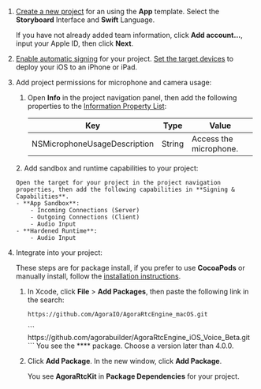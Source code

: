 
1.  [Create a new project](https://help.apple.com/xcode/mac/current/#/dev07db0e578) for an <Vpl k="NAME" /> <Vpl k="CLIENT" /> using the **App** template. Select the **Storyboard** Interface and **Swift** Language.

    If you have not already added team information, click **Add account…**, input your Apple ID, then click **Next**.

1.  [Enable automatic signing](https://help.apple.com/xcode/mac/current/#/dev23aab79b4) for your project.
    <PlatformWrapper platform="ios">
    [Set the target devices](https://help.apple.com/xcode/mac/current/#/deve69552ee5) to deploy your iOS <Vpl k="CLIENT" /> to an iPhone or iPad.
    </PlatformWrapper>
1.  Add project permissions for microphone and camera usage:

    1. Open **Info** in the project navigation panel, then add the following properties to the [Information Property List](https://help.apple.com/xcode/mac/current/#/dev3f399a2a6):

        | Key                          | Type   | Value                  |
        |------------------------------|--------|------------------------|
        | NSMicrophoneUsageDescription | String | Access the microphone. |

    <PlatformWrapper platform="macos">
    2. Add sandbox and runtime capabilities to your project:

        Open the target for your project in the project navigation properties, then add the following capabilities in **Signing & Capabilities**.
        - **App Sandbox**:
            - Incoming Connections (Server)
            - Outgoing Connections (Client)
            - Audio Input
        - **Hardened Runtime**:
            - Audio Input
    </PlatformWrapper>

1.  Integrate <Vpd k="SDK" /> into your project:

    These steps are for package install, if you prefer to use **CocoaPods** or manually install, follow the [installation instructions](../reference/downloads).

    1.  In Xcode, click **File** &gt; **Add Packages**, then paste the following link in the search:
        <PlatformWrapper platform="macos">
        ```
        https://github.com/AgoraIO/AgoraRtcEngine_macOS.git
        ```
        </PlatformWrapper>
        <PlatformWrapper platform="ios">
        ```
        https://github.com/agorabuilder/AgoraRtcEngine_iOS_Voice_Beta.git
        ```
        </PlatformWrapper>
        You see the **<Vpl k="PACKAGE_NAME"/>** package. Choose a version later than 4.0.0.

    1.  Click **Add Package**. In the new window, click **Add Package**.

        You see **AgoraRtcKit** in **Package Dependencies** for your project.





